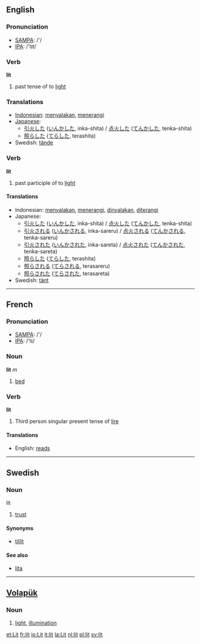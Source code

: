 ==English==
=== Pronunciation ===
*[[w:SAMPA|SAMPA]]: /'/
*[[w:IPA|IPA]]: /'lɪt/

=== Verb ===
'''lit'''

# past tense of to [[light]]

=== Translations ===
*[[Indonesian]]: [[nyala|menyalakan]], [[terang|menerangi]]
*[[Japanese]]: 
** [[引火]]した ([[いんか]]した, inka-shita) / [[点火]]した ([[てんか]]した, tenka-shita)
** [[照らした]] ([[てらした]], terashita)
*Swedish: [[tände]]

=== Verb ===
'''lit'''

# past participle of to [[light]]

==== Translations ====
*Indonesian: [[nyala|menyalakan]], [[terang|menerangi]], [[nyala|dinyalakan]], [[terang|diterangi]]
*Japanese: 
** [[引火]]した ([[いんか]]した, inka-shita) / [[点火]]した ([[てんか]]した, tenka-shita)
** [[引火]]される ([[いんか]]される, inka-sareru) / [[点火]]される ([[てんか]]される, tenka-sareru)
** [[引火]]された ([[いんか]]された, inka-sareta) / [[点火]]された ([[てんか]]された, tenka-sareta)
** [[照らした]] ([[てらした]], terashita)
** [[照らされる]] ([[てらされる]], terasareru)
** [[照らされた]] ([[てらされた]], terasareta)
*Swedish: [[tänt]]

----
==French==
=== Pronunciation ===
*[[w:SAMPA|SAMPA]]: /'/
*[[w:IPA|IPA]]: /'lɪ/

=== Noun ===
'''lit''' ''m''

# [[bed]]

=== Verb ===
'''lit'''

# Third person singular present tense of [[lire]]

====Translations====
*English: [[reads]]

----
== Swedish ==
=== Noun ===
;lit
#[[trust]]

====Synonyms====
*[[tillit]]
====See also====
*[[lita]]

----

== [[Volapük]] == 
=== Noun === 
# [[light]], [[illumination]]

[[et:Lit]]
[[fr:lit]]
[[io:Lit]]
[[it:lit]]
[[la:Lit]]
[[nl:lit]]
[[pl:lit]]
[[sv:lit]]